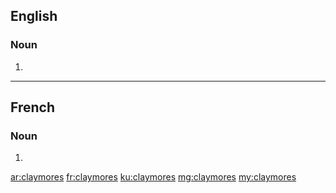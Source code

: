 ==English==

===Noun===
{{head|en|plural}}

# {{plural of|claymore|lang=en}}

----

==French==

===Noun===
{{head|fr|plural}}

# {{plural of|claymore|lang=fr}}

[[ar:claymores]]
[[fr:claymores]]
[[ku:claymores]]
[[mg:claymores]]
[[my:claymores]]